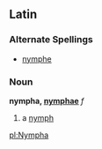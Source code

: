 ==Latin==
===Alternate Spellings===
*[[nymphe]]
===Noun===
'''nympha, [[Wiktionary Appendix:Latin first declension|nymphae]]''' ''f''

# a [[nymph]]

[[pl:Nympha]]